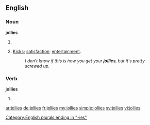 ==English==

===Noun===
'''jollies'''

# {{plural of|jolly}}
# {{context|slang}} [[kicks|Kicks]]; [[satisfaction]]; [[entertainment]].
#: ''I don't know if this is how you get your '''jollies''', but it's pretty screwed up.''

===Verb===
'''jollies'''

# {{third-person singular of|jolly}}

[[Category:English plurals ending in "-ies"]]

[[ar:jollies]]
[[de:jollies]]
[[fr:jollies]]
[[my:jollies]]
[[simple:jollies]]
[[sv:jollies]]
[[vi:jollies]]